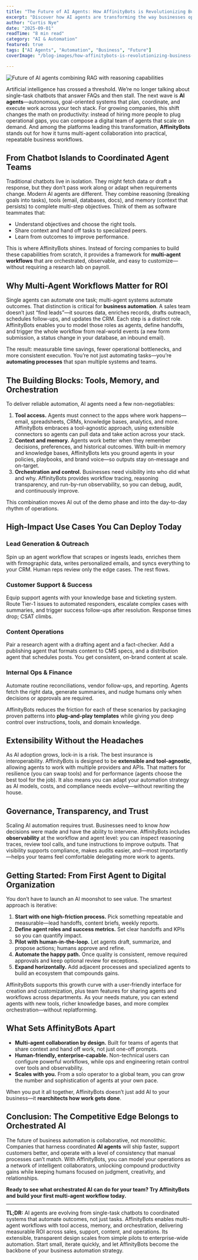 ```yaml
---
title: "The Future of AI Agents: How AffinityBots is Revolutionizing Business Automation"
excerpt: "Discover how AI agents are transforming the way businesses operate, from customer service to sales automation, and learn how AffinityBots is leading this revolution."
author: "Curtis Nye"
date: "2025-09-01"
readTime: "8 min read"
category: "AI & Automation"
featured: true
tags: ["AI Agents", "Automation", "Business", "Future"]
coverImage: "/blog-images/how-affinitybots-is-revolutionizing-business-automation.png"

---
```


<Image
  src="/blog-images/how-affinitybots-is-revolutionizing-business-automation.png"
  alt="Future of AI agents combining RAG with reasoning capabilities"
  width={800}
  height={400}
  className="w-full h-auto rounded-lg mb-8"
  sizes="(max-width: 768px) 100vw, (max-width: 1200px) 80vw, 70vw"
  priority
/>

Artificial intelligence has crossed a threshold. We’re no longer talking about single-task chatbots that answer FAQs and then stall. The next wave is **AI agents**—autonomous, goal-oriented systems that plan, coordinate, and execute work across your tech stack. For growing companies, this shift changes the math on productivity: instead of hiring more people to plug operational gaps, you can compose a digital team of agents that scale on demand. And among the platforms leading this transformation, **AffinityBots** stands out for how it turns multi-agent collaboration into practical, repeatable business workflows.

## From Chatbot Islands to Coordinated Agent Teams

Traditional chatbots live in isolation. They might fetch data or draft a response, but they don’t pass work along or adapt when requirements change. Modern AI agents are different. They combine reasoning (breaking goals into tasks), tools (email, databases, docs), and memory (context that persists) to complete multi-step objectives. Think of them as software teammates that:

* Understand objectives and choose the right tools.
* Share context and hand off tasks to specialized peers.
* Learn from outcomes to improve performance.

This is where AffinityBots shines. Instead of forcing companies to build these capabilities from scratch, it provides a framework for **multi-agent workflows** that are orchestrated, observable, and easy to customize—without requiring a research lab on payroll.

## Why Multi-Agent Workflows Matter for ROI

Single agents can automate one task; multi-agent systems automate outcomes. That distinction is critical for **business automation**. A sales team doesn’t just “find leads”—it sources data, enriches records, drafts outreach, schedules follow-ups, and updates the CRM. Each step is a distinct role. AffinityBots enables you to model those roles as agents, define handoffs, and trigger the whole workflow from real-world events (a new form submission, a status change in your database, an inbound email).

The result: measurable time savings, fewer operational bottlenecks, and more consistent execution. You’re not just automating tasks—you’re **automating processes** that span multiple systems and teams.

## The Building Blocks: Tools, Memory, and Orchestration

To deliver reliable automation, AI agents need a few non-negotiables:

1. **Tool access.** Agents must connect to the apps where work happens—email, spreadsheets, CRMs, knowledge bases, analytics, and more. AffinityBots embraces a tool-agnostic approach, using extensible connectors so agents can pull data and take action across your stack.
2. **Context and memory.** Agents work better when they remember decisions, preferences, and historical outcomes. With built-in memory and knowledge bases, AffinityBots lets you ground agents in your policies, playbooks, and brand voice—so outputs stay on-message and on-target.
3. **Orchestration and control.** Businesses need visibility into who did what and why. AffinityBots provides workflow tracing, reasoning transparency, and run-by-run observability, so you can debug, audit, and continuously improve.

This combination moves AI out of the demo phase and into the day-to-day rhythm of operations.

## High-Impact Use Cases You Can Deploy Today

### Lead Generation & Outreach

Spin up an agent workflow that scrapes or ingests leads, enriches them with firmographic data, writes personalized emails, and syncs everything to your CRM. Human reps review only the edge cases. The rest flows.

### Customer Support & Success

Equip support agents with your knowledge base and ticketing system. Route Tier-1 issues to automated responders, escalate complex cases with summaries, and trigger success follow-ups after resolution. Response times drop; CSAT climbs.

### Content Operations

Pair a research agent with a drafting agent and a fact-checker. Add a publishing agent that formats content to CMS specs, and a distribution agent that schedules posts. You get consistent, on-brand content at scale.

### Internal Ops & Finance

Automate routine reconciliations, vendor follow-ups, and reporting. Agents fetch the right data, generate summaries, and nudge humans only when decisions or approvals are required.

AffinityBots reduces the friction for each of these scenarios by packaging proven patterns into **plug-and-play templates** while giving you deep control over instructions, tools, and domain knowledge.

## Extensibility Without the Headaches

As AI adoption grows, lock-in is a risk. The best insurance is interoperability. AffinityBots is designed to be **extensible and tool-agnostic**, allowing agents to work with multiple providers and APIs. That matters for resilience (you can swap tools) and for performance (agents choose the best tool for the job). It also means you can adapt your automation strategy as AI models, costs, and compliance needs evolve—without rewriting the house.

## Governance, Transparency, and Trust

Scaling AI automation requires trust. Businesses need to know *how* decisions were made and have the ability to intervene. AffinityBots includes **observability** at the workflow and agent level: you can inspect reasoning traces, review tool calls, and tune instructions to improve outputs. That visibility supports compliance, makes audits easier, and—most importantly—helps your teams feel comfortable delegating more work to agents.

## Getting Started: From First Agent to Digital Organization

You don’t have to launch an AI moonshot to see value. The smartest approach is iterative:

1. **Start with one high-friction process.** Pick something repeatable and measurable—lead handoffs, content briefs, weekly reports.
2. **Define agent roles and success metrics.** Set clear handoffs and KPIs so you can quantify impact.
3. **Pilot with human-in-the-loop.** Let agents draft, summarize, and propose actions; humans approve and refine.
4. **Automate the happy path.** Once quality is consistent, remove required approvals and keep optional review for exceptions.
5. **Expand horizontally.** Add adjacent processes and specialized agents to build an ecosystem that compounds gains.

AffinityBots supports this growth curve with a user-friendly interface for creation and customization, plus team features for sharing agents and workflows across departments. As your needs mature, you can extend agents with new tools, richer knowledge bases, and more complex orchestration—without replatforming.

## What Sets AffinityBots Apart

* **Multi-agent collaboration by design.** Built for teams of agents that share context and hand off work, not just one-off prompts.
* **Human-friendly, enterprise-capable.** Non-technical users can configure powerful workflows, while ops and engineering retain control over tools and observability.
* **Scales with you.** From a solo operator to a global team, you can grow the number and sophistication of agents at your own pace.

When you put it all together, AffinityBots doesn’t just add AI to your business—it **rearchitects how work gets done**.

## Conclusion: The Competitive Edge Belongs to Orchestrated AI

The future of business automation is collaborative, not monolithic. Companies that harness coordinated **AI agents** will ship faster, support customers better, and operate with a level of consistency that manual processes can’t match. With AffinityBots, you can model your operations as a network of intelligent collaborators, unlocking compound productivity gains while keeping humans focused on judgment, creativity, and relationships.

**Ready to see what orchestrated AI can do for your team? Try AffinityBots and build your first multi-agent workflow today.**

---

**TL;DR:** AI agents are evolving from single-task chatbots to coordinated systems that automate outcomes, not just tasks. AffinityBots enables multi-agent workflows with tool access, memory, and orchestration, delivering measurable ROI across sales, support, content, and operations. Its extensible, transparent design scales from simple pilots to enterprise-wide automation. Start small, iterate quickly, and let AffinityBots become the backbone of your business automation strategy.
